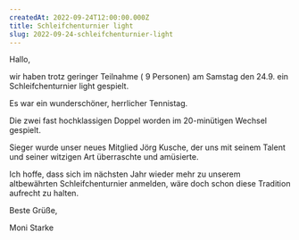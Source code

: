 ```yaml
---
createdAt: 2022-09-24T12:00:00.000Z
title: Schleifchenturnier light
slug: 2022-09-24-schleifchenturnier-light
---
```


 Hallo,

wir haben trotz geringer Teilnahme ( 9 Personen) am Samstag den 24.9. ein Schleifchenturnier light gespielt.

Es war ein wunderschöner, herrlicher Tennistag.

Die zwei fast hochklassigen Doppel worden im 20-minütigen Wechsel gespielt.

Sieger wurde unser neues Mitglied Jörg Kusche, der uns mit seinem Talent und seiner witzigen Art überraschte und amüsierte.

Ich hoffe, dass sich im nächsten Jahr wieder mehr zu unserem altbewährten Schleifchenturnier anmelden, wäre doch schon diese Tradition aufrecht zu halten.

Beste Grüße,

Moni Starke
